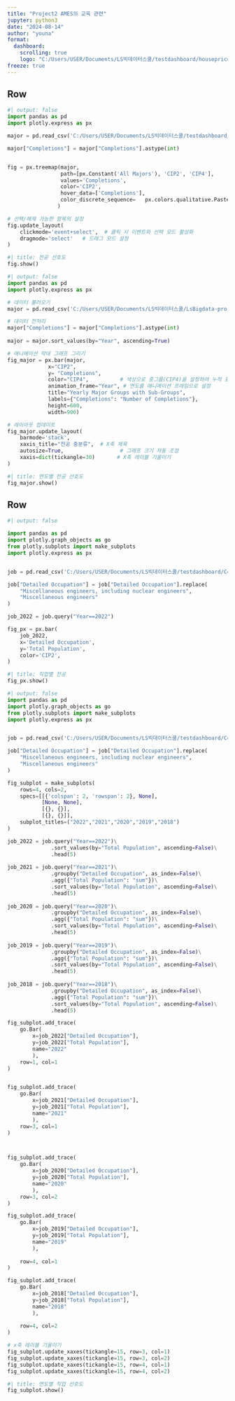 ```yaml
---
title: "Project2 AMES의 교육 관련"
jupyter: python3
date: "2024-08-14"
author: "youna"
format: 
  dashboard:
    scrolling: true
    logo: "C:/Users/USER/Documents/LS빅데이터스쿨/testdashboard/houseprice_logo.png"
freeze: true
---
```


## Row {width="50%"}
```python
#| output: false
import pandas as pd
import plotly.express as px

major = pd.read_csv('C:/Users/USER/Documents/LS빅데이터스쿨/testdashboard/Majors Awarded.csv')

major["Completions"] = major["Completions"].astype(int)


fig = px.treemap(major,
                 path=[px.Constant('All Majors'), 'CIP2', 'CIP4'], 
                 values='Completions',
                 color='CIP2',  
                 hover_data=['Completions'], 
                 color_discrete_sequence=   px.colors.qualitative.Pastel2 + px.colors.qualitative.Set3 + px.colors.qualitative.Pastel
                )

# 선택/해제 가능한 항목의 설정
fig.update_layout(
    clickmode='event+select',  # 클릭 시 이벤트와 선택 모드 활성화
    dragmode='select'   # 드래그 모드 설정
)
```

```python
#| title: 전공 선호도
fig.show()
```

```python
#| output: false
import pandas as pd
import plotly.express as px

# 데이터 불러오기
major = pd.read_csv('C:/Users/USER/Documents/LS빅데이터스쿨/LsBigdata-project1/data/Majors Awarded_2022.csv')

# 데이터 전처리
major["Completions"] = major["Completions"].astype(int)
              
major = major.sort_values(by="Year", ascending=True)

# 애니메이션 막대 그래프 그리기
fig_major = px.bar(major,
             x="CIP2",
             y= "Completions",
             color="CIP4",          # 색상으로 중그룹(CIP4)을 설정하여 누적 표시
             animation_frame="Year", # 연도를 애니메이션 프레임으로 설정
             title="Yearly Major Groups with Sub-Groups",
             labels={"Completions": "Number of Completions"},
             height=600,
             width=900)

# 레이아웃 업데이트
fig_major.update_layout(
    barmode='stack',   
    xaxis_title="전공 중분류",  # X축 제목
    autosize=True,                  # 그래프 크기 자동 조정
    xaxis=dict(tickangle=30)       # X축 레이블 기울이기
)
```

```python
#| title: 연도별 전공 선호도
fig_major.show()
```

## Row {width="50%"}
```python
#| output: false

import pandas as pd
import plotly.graph_objects as go
from plotly.subplots import make_subplots
import plotly.express as px


job = pd.read_csv('C:/Users/USER/Documents/LS빅데이터스쿨/testdashboard/Common Jobs by Major.csv')

job["Detailed Occupation"] = job["Detailed Occupation"].replace(
    "Miscellaneous engineers, including nuclear engineers", 
    "Miscellaneous engineers"
)

job_2022 = job.query("Year==2022")

fig_px = px.bar(
    job_2022, 
    x='Detailed Occupation', 
    y='Total Population', 
    color='CIP2',
)
```

```python
#| title: 직업별 전공
fig_px.show()
```


```python
#| output: false
import pandas as pd
import plotly.graph_objects as go
from plotly.subplots import make_subplots
import plotly.express as px


job = pd.read_csv('C:/Users/USER/Documents/LS빅데이터스쿨/testdashboard/Common Jobs by Major.csv')

job["Detailed Occupation"] = job["Detailed Occupation"].replace(
    "Miscellaneous engineers, including nuclear engineers", 
    "Miscellaneous engineers"
)

fig_subplot = make_subplots(
    rows=4, cols=2,
    specs=[[{'colspan': 2, 'rowspan': 2}, None],
           [None, None],
           [{}, {}],
           [{}, {}]],
    subplot_titles=("2022","2021","2020","2019","2018")
)

job_2022 = job.query("Year==2022")\
              .sort_values(by="Total Population", ascending=False)\
              .head(5)
              
job_2021 = job.query("Year==2021")\
              .groupby("Detailed Occupation", as_index=False)\
              .agg({"Total Population": "sum"})\
              .sort_values(by="Total Population", ascending=False)\
              .head(5)
              
job_2020 = job.query("Year==2020")\
              .groupby("Detailed Occupation", as_index=False)\
              .agg({"Total Population": "sum"})\
              .sort_values(by="Total Population", ascending=False)\
              .head(5)
              
job_2019 = job.query("Year==2019")\
              .groupby("Detailed Occupation", as_index=False)\
              .agg({"Total Population": "sum"})\
              .sort_values(by="Total Population", ascending=False)\
              .head(5)
              
job_2018 = job.query("Year==2018")\
              .groupby("Detailed Occupation", as_index=False)\
              .agg({"Total Population": "sum"})\
              .sort_values(by="Total Population", ascending=False)\
              .head(5)

fig_subplot.add_trace(
    go.Bar(
        x=job_2022["Detailed Occupation"],
        y=job_2022["Total Population"],
        name="2022"
        ), 
    row=1, col=1
)


fig_subplot.add_trace(
    go.Bar(
        x=job_2021["Detailed Occupation"],
        y=job_2021["Total Population"],
        name="2021"
        ), 
    row=3, col=1
)



fig_subplot.add_trace(
    go.Bar(
        x=job_2020["Detailed Occupation"],
        y=job_2020["Total Population"],
        name="2020"
        ), 
    row=3, col=2
)

fig_subplot.add_trace(
    go.Bar(
        x=job_2019["Detailed Occupation"],
        y=job_2019["Total Population"],
        name="2019"
        ), 
        
    row=4, col=1
)

fig_subplot.add_trace(
    go.Bar(
        x=job_2018["Detailed Occupation"],
        y=job_2018["Total Population"],
        name="2018"
        ), 
        
    row=4, col=2
)

# x축 레이블 기울이기
fig_subplot.update_xaxes(tickangle=15, row=3, col=1)
fig_subplot.update_xaxes(tickangle=15, row=3, col=2)
fig_subplot.update_xaxes(tickangle=15, row=4, col=1)
fig_subplot.update_xaxes(tickangle=15, row=4, col=2)

```


```python
#| title: 연도별 직업 선호도
fig_subplot.show()
```
